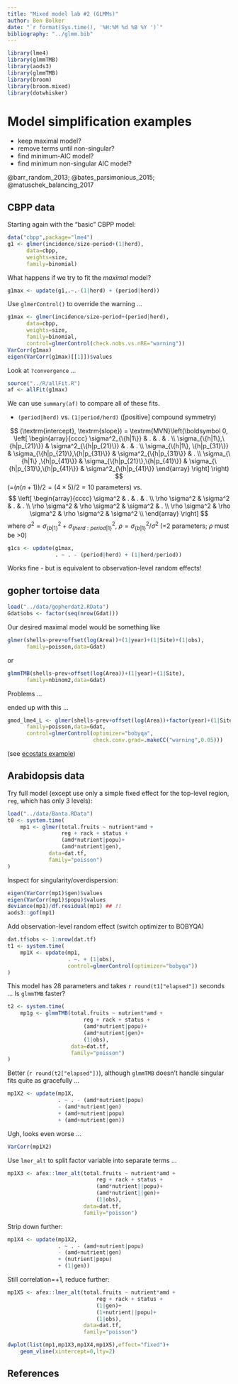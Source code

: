 ```yaml
---
title: "Mixed model lab #2 (GLMMs)"
author: Ben Bolker
date: "`r format(Sys.time(), '%H:%M %d %B %Y ')`"
bibliography: "../glmm.bib"
---
```


```r
library(lme4)
library(glmmTMB)
library(aods3)
library(glmmTMB)
library(broom)
library(broom.mixed)
library(dotwhisker)
```

# Model simplification examples

- keep maximal model?
- remove terms until non-singular?
- find minimum-AIC model?
- find minimum non-singular AIC model?

@barr_random_2013; @bates_parsimonious_2015; @matuschek_balancing_2017

## CBPP data

Starting again with the "basic" CBPP model:

```r
data("cbpp",package="lme4")
g1 <- glmer(incidence/size~period+(1|herd),
      data=cbpp,
      weights=size,
      family=binomial)
```

What happens if we try to fit the *maximal* model?

```r
g1max <- update(g1,.~.-(1|herd) + (period|herd))
```

Use `glmerControl()` to override the warning ...

```r
g1max <- glmer(incidence/size~period+(period|herd),
      data=cbpp,
      weights=size,
      family=binomial,
      control=glmerControl(check.nobs.vs.nRE="warning"))
VarCorr(g1max)
eigen(VarCorr(g1max)[[1]])$values
```

Look at `?convergence` ...

```r
source("../R/allFit.R")
af <- allFit(g1max)
```

We can use `summary(af)` to compare all of these fits.

- `(period|herd)` vs. `(1|period/herd)` ([positive] compound symmetry)

$$
(\textrm{intercept}, \textrm{slope}) =
\textrm{MVN}\left(\boldsymbol 0,
\left[
\begin{array}{cccc}
\sigma^2_{\{h|1\}}  & . & . & .  \\
\sigma_{\{h|1\},\{h|p_{21}\}} &
\sigma^2_{\{h|p_{21}\}} & . & .  \\
\sigma_{\{h|1\},     \{h|p_{31}\}} &
\sigma_{\{h|p_{21}\},\{h|p_{31}\}} &
\sigma^2_{\{h|p_{31}\}} & .  \\
\sigma_{\{h|1\}     ,\{h|p_{41}\}} &
\sigma_{\{h|p_{21}\},\{h|p_{41}\}} &
\sigma_{\{h|p_{31}\},\{h|p_{41}\}} &
\sigma^2_{\{h|p_{41}\}}
\end{array}
\right]
\right)
$$
(=$(n(n+1))/2 = (4\times 5)/2 = 10$ parameters)
vs.
$$
\left[
\begin{array}{cccc}
\sigma^2 & . & . & .  \\
\rho \sigma^2 & \sigma^2 & . & .  \\
\rho \sigma^2 & \rho \sigma^2 & \sigma^2 & .   \\
\rho \sigma^2 & \rho \sigma^2 & \rho \sigma^2 & \sigma^2  \\
\end{array}
\right]
$$
where $\sigma^2 = \sigma^2_{\{b|1\}}+\sigma^2_{\{herd:period|1\}}$,
$\rho = \sigma^2_{\{b|1\}}/\sigma^2$ (=2 parameters;
$\rho$ must be >0)

```r
g1cs <- update(g1max,
               . ~ . - (period|herd) + (1|herd/period))
```
Works fine - but is equivalent to observation-level random effects!

## gopher tortoise data



```r
load("../data/gopherdat2.RData")
Gdat$obs <- factor(seq(nrow(Gdat)))
```
Our desired maximal model would be something like
```r
glmer(shells~prev+offset(log(Area))+(1|year)+(1|Site)+(1|obs),
      family=poisson,data=Gdat)
```
or
```r
glmmTMB(shells~prev+offset(log(Area))+(1|year)+(1|Site),
      family=nbinom2,data=Gdat)
```

Problems ...

ended up with this ...

```r
gmod_lme4_L <- glmer(shells~prev+offset(log(Area))+factor(year)+(1|Site),
      family=poisson,data=Gdat,
      control=glmerControl(optimizer="bobyqa",
                           check.conv.grad=.makeCC("warning",0.05)))

```

(see [ecostats example](https://bbolker.github.io/mixedmodels-misc/ecostats_chap.html))

## Arabidopsis data

Try full model (except use only a simple fixed effect for the top-level region, `reg`, which has only 3 levels):

```r
load("../data/Banta.RData")
t0 <- system.time(
    mp1 <- glmer(total.fruits ~ nutrient*amd +
                 reg + rack + status +
                 (amd*nutrient|popu)+
                 (amd*nutrient|gen),
             data=dat.tf,
             family="poisson")
)
```

Inspect for singularity/overdispersion:

```r
eigen(VarCorr(mp1)$gen)$values
eigen(VarCorr(mp1)$popu)$values
deviance(mp1)/df.residual(mp1) ## !!
aods3::gof(mp1)
```

Add observation-level random effect (switch optimizer to BOBYQA)

```r
dat.tf$obs <- 1:nrow(dat.tf)
t1 <- system.time(
    mp1X <- update(mp1,
                   . ~. + (1|obs),
                   control=glmerControl(optimizer="bobyqa"))
)
```

This model has 28 parameters and takes `r round(t1["elapsed"])` seconds ... Is `glmmTMB` faster?

```r
t2 <- system.time(
    mp1g <- glmmTMB(total.fruits ~ nutrient*amd +
                        reg + rack + status +
                        (amd*nutrient|popu)+
                        (amd*nutrient|gen)+
                        (1|obs),
                    data=dat.tf,
                    family="poisson")
)
```

Better (`r round(t2["elapsed"])`), although 
`glmmTMB` doesn't handle singular fits quite as gracefully ...

```r
mp1X2 <- update(mp1X,
                . ~ . - (amd*nutrient|popu)
                - (amd*nutrient|gen)
                + (amd+nutrient|popu)
                + (amd+nutrient|gen))
```

Ugh, looks even worse ...

```r
VarCorr(mp1X2)
```

Use `lmer_alt` to split factor variable into separate terms ...
```r
mp1X3 <- afex::lmer_alt(total.fruits ~ nutrient*amd +
                            reg + rack + status +
                            (amd*nutrient||popu)+
                            (amd*nutrient||gen)+
                            (1|obs),
                        data=dat.tf,
                        family="poisson")
```

Strip down further:
```r
mp1X4 <- update(mp1X2,
                . ~ . - (amd+nutrient|popu)
                - (amd+nutrient|gen)
                + (nutrient|popu)
                + (1|gen))
```

Still correlation=+1, reduce further:

```r
mp1X5 <- afex::lmer_alt(total.fruits ~ nutrient*amd +
                            reg + rack + status +
                            (1|gen)+
                            (1+nutrient||popu)+
                            (1|obs),
                        data=dat.tf,
                        family="poisson")
```

```r
dwplot(list(mp1,mp1X3,mp1X4,mp1X5),effect="fixed")+
    geom_vline(xintercept=0,lty=2)
```

## References
